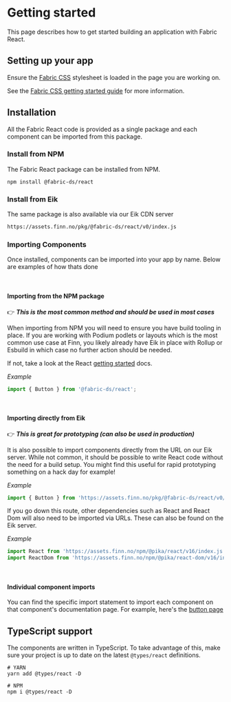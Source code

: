 # Getting started

This page describes how to get started building an application with Fabric
React.

## Setting up your app

Ensure the [Fabric CSS](https://css.fabric-ds.io) stylesheet is loaded in the
page you are working on.

See the
[Fabric CSS getting started guide](https://css.fabric-ds.io/pages/getting-started.html)
for more information.

## Installation

All the Fabric React code is provided as a single package and each component can
be imported from this package.

### Install from NPM

The Fabric React package can be installed from NPM.

```shell
npm install @fabric-ds/react
```

### Install from Eik

The same package is also available via our Eik CDN server

```html
https://assets.finn.no/pkg/@fabric-ds/react/v0/index.js
```

### Importing Components

Once installed, components can be imported into your app by name. Below are
examples of how thats done

<br />

#### Importing from the NPM package

👉 _**This is the most common method and should be used in most cases**_

When importing from NPM you will need to ensure you have build tooling in place.
If you are working with Podium podlets or layouts which is the most common use
case at Finn, you likely already have Eik in place with Rollup or Esbuild in
which case no further action should be needed.

If not, take a look at the React
[getting started](https://reactjs.org/docs/getting-started.html) docs.

_Example_

```js
import { Button } from '@fabric-ds/react';
```

<br />

#### Importing directly from Eik

👉 _**This is great for prototyping (can also be used in production)**_

It is also possible to import components directly from the URL on our Eik
server. While not common, it should be possible to write React code without the
need for a build setup. You might find this useful for rapid prototyping
something on a hack day for example!

_Example_

```js
import { Button } from 'https://assets.finn.no/pkg/@fabric-ds/react/v0/index.js';
```

If you go down this route, other dependencies such as React and React Dom will
also need to be imported via URLs. These can also be found on the Eik server.

_Example_

```js
import React from 'https://assets.finn.no/npm/@pika/react/v16/index.js';
import ReactDom from 'https://assets.finn.no/npm/@pika/react-dom/v16/index.js';
```

<br />

#### Individual component imports

You can find the specific import statement to import each component on that
component's documentation page. For example, here's the [button page](/button)

## TypeScript support

The components are written in TypeScript. To take advantage of this, make sure
your project is up to date on the latest `@types/react` definitions.

```shell
# YARN
yarn add @types/react -D

# NPM
npm i @types/react -D
```
